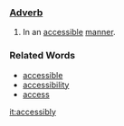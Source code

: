 ===[[Adverb]]===
#In an [[accessible]] [[manner]].
===Related Words===
* [[accessible]]
* [[accessibility]]
* [[access]]

[[it:accessibly]]